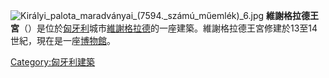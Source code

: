 [[File:Királyi_palota_maradványai_(7594._számú_műemlék)_6.jpg|thumb]]
'''維謝格拉德王宮'''（{{lang-hu|Királyi palota}}）是位於[[匈牙利|匈牙利]]城市[[維謝格拉德|維謝格拉德]]的一座建築。維謝格拉德王宮修建於13至14世紀，現在是一座[[博物館|博物館]]。

{{commonscat}}
{{coord|display=title}}
{{normdaten}}
[[Category:匈牙利建築|Category:匈牙利建築]]
{{hungary-stub}}
